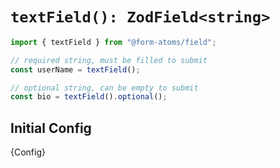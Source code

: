 
<Meta title="fields/textField" of={TextFieldStories} />

<hgroup>

# `textField(): ZodField<string>`

</hgroup>

```ts
import { textField } from "@form-atoms/field";

// required string, must be filled to submit
const userName = textField();

// optional string, can be empty to submit
const bio = textField().optional();
```

## Initial Config

<Markdown>{Config}</Markdown>

<Stories />

